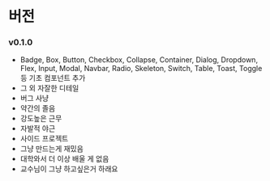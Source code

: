 # 버전

### v0.1.0

- Badge, Box, Button, Checkbox, Collapse, Container, Dialog, Dropdown, Flex, Input, Modal, Navbar, Radio, Skeleton, Switch, Table, Toast, Toggle 등 기초 컴포넌트 추가
- 그 외 자잘한 디테일
- 버그 사냥
- 약간의 졸음
- 강도높은 근무
- 자발적 야근
- 사이드 프로젝트
- 그냥 만드는게 재밌음
- 대학와서 더 이상 배울 게 없음
- 교수님이 그냥 하고싶은거 하래요
